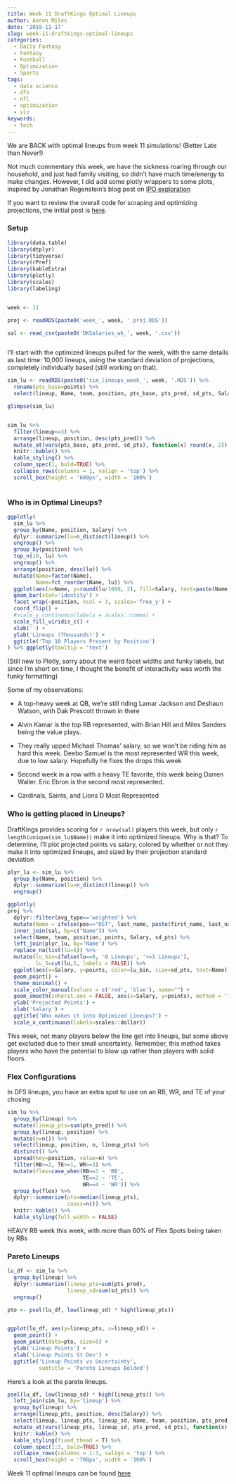 ```yaml
---
title: Week 11 DraftKings Optimal Lineups
author: Aaron Miles
date: '2019-11-17'
slug: week-11-draftkings-optimal-lineups
categories:
  - Daily Fantasy
  - Fantasy
  - Football
  - Optimization
  - Sports
tags:
  - data science
  - dfs
  - nfl
  - optimization
  - viz
keywords:
  - tech
---
```


We are BACK with optimal lineups from week 11 simulations! (Better Late than Never!)

Not much commentary this week, we have the sickness roaring through our household, and just had family visiting, so didn't have much time/energy to make changes. However, I did add some plotly wrappers to some plots, inspired by Jonathan Regenstein's blog post on [IPO exploration](https://rviews.rstudio.com/2019/10/21/ipo-exploration/)

If you want to review the overall code for scraping and optimizing projections, the initial post is [here](https://amiles.netlify.com/2019/09/building-optimal-daily-fantasy-lineups-in-r/).

### Setup

```r
library(data.table)
library(dtplyr)
library(tidyverse)
library(rPref)
library(kableExtra)
library(plotly)
library(scales)
library(labeling)


week <- 11

proj <- readRDS(paste0('week_', week, '_proj.RDS'))

sal <- read_csv(paste0('DKSalaries_wk_', week, '.csv'))



```
I'll start with the optimized lineups pulled for the week, with the same details as last time: 10,000 lineups, using the standard deviation of projections, completely individually based (still working on that).

```r

sim_lu <- readRDS(paste0('sim_lineups_week_', week, '.RDS')) %>%
  rename(pts_base=points) %>%
  select(lineup, Name, team, position, pts_base, pts_pred, sd_pts, Salary)

glimpse(sim_lu)


sim_lu %>%
  filter(lineup<=3) %>%
  arrange(lineup, position, desc(pts_pred)) %>%
  mutate_at(vars(pts_base, pts_pred, sd_pts), function(x) round(x, 2)) %>%
  knitr::kable() %>%
  kable_styling() %>%
  column_spec(1, bold=TRUE) %>%
  collapse_rows(columns = 1, valign = 'top') %>%
  scroll_box(height = '600px', width = '100%')
  

```

### Who is in Optimal Lineups?  

```r
ggplotly(
  sim_lu %>%
  group_by(Name, position, Salary) %>%
  dplyr::summarize(lu=n_distinct(lineup)) %>%
  ungroup() %>%
  group_by(position) %>%
  top_n(10, lu) %>%
  ungroup() %>%
  arrange(position, desc(lu)) %>%
  mutate(Name=factor(Name),
         Name=fct_reorder(Name, lu)) %>%
  ggplot(aes(x=Name, y=round(lu/1000, 2), fill=Salary, text=paste(Name, 'in', lu, 'lineups with', dollar(Salary), 'salary'))) +
  geom_bar(stat='identity') +
  facet_wrap(~position, ncol = 3, scales='free_y') +
  coord_flip() +
  #scale_y_continuous(labels = scales::comma) +
  scale_fill_viridis_c() +
  xlab('') +
  ylab('Lineups (Thousands)') +
  ggtitle('Top 10 Players Present by Position') 
) %>% ggplotly(tooltip = 'text')
```


(Still new to Plotly, sorry about the weird facet widths and funky labels, but since I'm short on time, I thought the benefit of interactivity was worth the funky formatting)

Some of my observations: 

  
* A top-heavy week at QB, we're still riding Lamar Jackson and Deshaun Watson, with Dak Prescott thrown in there


* Alvin Kamar is the top RB represented, with Brian Hill and Miles Sanders being the value plays.
  
* They really upped Michael Thomas' salary, so we won't be riding him as hard this week. Deebo Samuel is the most represented WR this week, due to low salary. Hopefully he fixes the drops this week
  
* Second week in a row with a heavy TE favorite, this week being Darren Waller. Eric Ebron is the second most represented.
  
* Cardinals, Saints, and Lions D Most Represented
  
### Who is getting placed in Lineups?

DraftKings provides scoring for `r nrow(sal)` players this week, but only `r length(unique(sim_lu$Name))` make it into optimized lineups. Why is that? To determine, I'll plot projected points vs salary, colored by whether or not they make it into optimized lineups, and sized by their projection standard deviation

```r
plyr_lu <- sim_lu %>%
  group_by(Name, position) %>%
  dplyr::summarize(lu=n_distinct(lineup)) %>%
  ungroup() 

ggplotly(
proj %>% 
  dplyr::filter(avg_type=='weighted') %>%
  mutate(Name = ifelse(pos=="DST", last_name, paste(first_name, last_name))) %>%
  inner_join(sal, by=c("Name")) %>%
  select(Name, team, position, points, Salary, sd_pts) %>%
  left_join(plyr_lu, by='Name') %>%
  replace_na(list(lu=0)) %>%
  mutate(lu_bin=ifelse(lu==0, '0 Lineups', '>=1 Lineups'),
         lu_5=cut(lu,5, labels = FALSE)) %>%
  ggplot(aes(x=Salary, y=points, color=lu_bin, size=sd_pts, text=Name)) +
  geom_point() +
  theme_minimal() +
  scale_color_manual(values = c('red', 'blue'), name="") +
  geom_smooth(inherit.aes = FALSE, aes(x=Salary, y=points), method = 'lm') +
  ylab('Projected Points') +
  xlab('Salary') +
  ggtitle('Who makes it into Optimized Lineups?') +
  scale_x_continuous(labels=scales::dollar))

```

This week, not many players below the line get into lineups, but some above get excluded due to their small uncertainty. Remember, this method takes players who have the potential to blow up rather than players with solid floors.


### Flex Configurations

In DFS lineups, you have an extra spot to use on an RB, WR, and TE of your chosing

```r
sim_lu %>%
  group_by(lineup) %>%
  mutate(lineup_pts=sum(pts_pred)) %>%
  group_by(lineup, position) %>%
  mutate(n=n()) %>%
  select(lineup, position, n, lineup_pts) %>%
  distinct() %>%
  spread(key=position, value=n) %>%
  filter(RB>=2, TE>=1, WR>=3) %>%
  mutate(flex=case_when(RB==3 ~ 'RB',
                        TE==2 ~ 'TE',
                        WR==4 ~ 'WR')) %>%
  group_by(flex) %>%
  dplyr::summarize(pts=median(lineup_pts),
                   cases=n()) %>%
  knitr::kable() %>%
  kable_styling(full_width = FALSE)

```

HEAVY RB week this week, with more than 60% of Flex Spots being taken by RBs

### Pareto Lineups

```r
lu_df <- sim_lu %>%
  group_by(lineup) %>%
  dplyr::summarize(lineup_pts=sum(pts_pred),
                   lineup_sd=sum(sd_pts)) %>%
  ungroup()

pto <- psel(lu_df, low(lineup_sd) * high(lineup_pts))


ggplot(lu_df, aes(y=lineup_pts, x=lineup_sd)) +
  geom_point() +
  geom_point(data=pto, size=5) +
  ylab('Lineup Points') +
  xlab('Lineup Points St Dev') +
  ggtitle('Lineup Points vs Uncertainty',
          subtitle = 'Pareto Lineups Bolded')
```


Here's a look at the pareto lineups.

```r
psel(lu_df, low(lineup_sd) * high(lineup_pts)) %>%
  left_join(sim_lu, by='lineup') %>%
  group_by(lineup) %>%
  arrange(lineup_pts, position, desc(Salary)) %>%
  select(lineup, lineup_pts, lineup_sd, Name, team, position, pts_pred, sd_pts, Salary) %>%
  mutate_at(vars(lineup_pts, lineup_sd, pts_pred, sd_pts), function(x) round(x, 2)) %>%
  knitr::kable() %>%
  kable_styling(fixed_thead = T) %>%
  column_spec(1:3, bold=TRUE) %>%
  collapse_rows(columns = 1:3, valign = 'top') %>%
  scroll_box(height = '700px', width = '100%')

```


Week 11 optimal lineups can be found [here](https://drive.google.com/open?id=1Yfb3k3sfsZRbnD77kELKhhMFqoZ27HcD)
